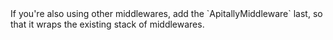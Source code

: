 <Note>
  If you're also using other middlewares, add the `ApitallyMiddleware` last, so
  that it wraps the existing stack of middlewares.
</Note>
